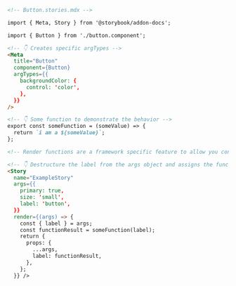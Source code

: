 ```md
<!-- Button.stories.mdx -->

import { Meta, Story } from '@storybook/addon-docs';

import { Button } from './button.component';

<!-- 👇 Creates specific argTypes -->
<Meta
  title="Button"
  component={Button}
  argTypes={{
    backgroundColor: {
      control: 'color',
    },
  }}
/>

<!-- 👇 Some function to demonstrate the behavior -->
export const someFunction = (someValue) => {
  return `i am a ${someValue}`;
};

<!-- Render functions are a framework specific feature to allow you control on how the component renders -->

<!-- 👇 Destructure the label from the args object and assigns the function result to a variable and pass it as a prop into the component -->
<Story
  name="ExampleStory"
  args={{
    primary: true,
    size: 'small',
    label: 'button',
  }} 
  render={(args) => {
    const { label } = args;
    const functionResult = someFunction(label);
    return {
      props: {
        ...args,
        label: functionResult,
      },
    }; 
  }} />
```